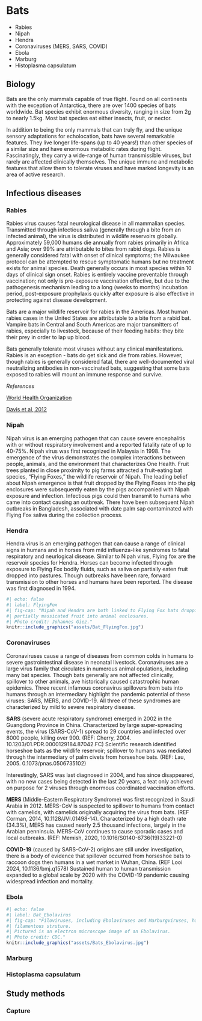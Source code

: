 # Bats

::: {.callout-note title="Infections"}
-   Rabies
-   Nipah
-   Hendra
-   Coronaviruses (MERS, SARS, COVID)
-   Ebola
-   Marburg
-   Histoplasma capsulatum
:::

<!--# good ref: www.nature.com/articles/cddiscovery201648 -->

## Biology

Bats are the only mammals capable of true flight. 
Found on all continents with the exception of Antarctica, there are over 1400 
species of bats worldwide. 
Bat species exhibit enormous diversity, ranging in size from 2g to nearly 1.5kg. 
Most bat species eat either insects, fruit, or nector.

::: {.callout-note title="Fun fact"}
In addition to being the only mammals that can truly fly, and the unique sensory 
adaptations for echolocation, bats have several remarkable features. 
They live longer life-spans (up to 40 years!) than other species of a similar 
size and have enormous metabolic rates during flight. 
Fascinatingly, they carry a wide-range of human transmissible viruses, but 
rarely are affected clinically themselves. 
The unique immune and metabolic features that allow them to tolerate viruses 
and have marked longevity is an area of active research.
:::

## Infectious diseases

### Rabies

Rabies virus causes fatal neurological disease in all mammalian species. 
Transmitted through infectious saliva (generally through a bite from an infected 
animal), the virus is distributed in wildlife reservoirs globally. 
Approximately 59,000 humans die annually from rabies primarily in Africa and 
Asia; over 99% are attributable to bites from rabid dogs. 
Rabies is generally considered fatal with onset of clinical symptoms; the 
Milwaukee protocol can be attempted to rescue symptomatic humans but no 
treatment exists for animal species. 
Death generally occurs in most species within 10 days of clinical sign onset. 
Rabies is entirely vaccine preventable through vaccination; not only is 
pre-exposure vaccination effective, but due to the pathogenesis mechanism 
leading to a long (weeks to months) incubation period, post-exposure prophylaxis 
quickly after exposure is also effective in protecting against disease 
development.

Bats are a major wildlife reservoir for rabies in the Americas. 
Most human rabies cases in the United States are attributable to a bite from a 
rabid bat. 
Vampire bats in Central and South Americas are major transmitters of rabies, 
especially to livestock, because of their feeding habits: they bite their prey 
in order to lap up blood.

::: {.callout-note title="Fun fact"}
Bats generally tolerate most viruses without any clinical manifestations. 
Rabies is an exception - bats do get sick and die from rabies. 
However, though rabies is generally considered fatal, there are well-documented 
viral neutralizing antibodies in non-vaccinated bats, suggesting that some bats 
exposed to rabies will mount an immune response and survive.
:::

*References*

[World Health Organization](https://www.who.int/news-room/fact-sheets/detail/rabies) 

[Davis et al, 2012](www.ncbi.nlm.nih.gov/pmc/articles/PMC3249890/)

### Nipah

Nipah virus is an emerging pathogen that can cause severe encephalitis with or 
without respiratory involvement and a reported fatality rate of up to 40-75%. 
Nipah virus was first recognized in Malaysia in 1998. 
The emergence of the virus demonstrates the complex interactions between people, 
animals, and the environment that characterizes One Health.
Fruit trees planted in close proximity to pig farms attracted a fruit-eating bat 
species, "Flying Foxes," the wildlife reservoir of Nipah. 
The leading belief about Nipah emergence is that fruit dropped by the Flying 
Foxes into the pig enclosures were subsequently eaten by the pigs accompanied 
with Nipah exposure and infection. 
Infectious pigs could then transmit to humans who came into contact causing an 
outbreak. 
There have been subsequent Nipah outbreaks in Bangladesh, associated with date 
palm sap contaminated with Flying Fox saliva during the collection process.

### Hendra
Hendra virus is an emerging pathogen that can cause a range of clinical signs 
in humans and in horses from mild influenza-like syndromes to fatal respiratory 
and neurlogical disease. 
Similar to Nipah virus, Flying fox are the reservoir species for Hendra. 
Horses can become infected through exposure to Flying Fox bodily fluids, such as 
saliva on partially eaten fruit dropped into pastures. 
Though outbreaks have been rare, forward transmission to other horses and humans 
have been reported. 
The disease was first diagnosed in 1994. 

```r
#| echo: false
#| label: FlyingFox
#| fig-cap: "Nipah and Hendra are both linked to Flying Fox bats dropping 
#| partially massicated fruit into animal enclosures. 
#| Photo credit: Johannes Giez."
knitr::include_graphics("assets/Bat_FlyingFox.jpg")
```

  

### Coronaviruses 
Coronaviruses cause a range of diseases from common colds in humans to severe 
gastrointestinal disease in neonatal livestock. 
Coronaviruses are a large virus family that circulates in numerous animal 
opulations, including many bat species. 
Though bats generally are not affected clinically, spillover to other animals, 
ave historically caused catastrophic human epidemics. 
Three recent infamous coronavirus spillovers from bats into humans through an 
intermediary highlight the pandemic potential of these viruses: SARS, MERS, and 
COVID-19. All three of these syndromes are characterized by mild to severe 
respiratory disease. 

**SARS** (severe acute respiratory syndrome) emerged in 2002 in the Guangdong 
Province in China. 
Characterized by large super-spreading events, the virus (SARS-CoV-1) spread to 
29 countries and infected over 8000 people, killing over 900. 
(REF: Cherry, 2004. 10.1203/01.PDR.0000129184.87042.FC)
Scientific research identified horseshoe bats as the wildlife reservoir; spillover
to humans was mediated through the intermediary of palm civets from horseshoe bats.
(REF: Lau, 2005. 0.1073/pnas.0506735102)

::: {.callout-note title="Fun fact"}
Interestingly, SARS was last diagnosed in 2004, and has since disappeared, 
with no new cases being detected in the last 20 years, a feat only achieved 
on purpose for 2 viruses through enormous coordinated vaccination efforts.
:::

**MERS** (Middle-Eastern Respiratory Syndrome) was first recognized in Saudi 
Arabia in 2012. MERS-CoV is suspected to spillover to humans from contact with 
camelids, with camelids originally acquiring the virus from bats. 
(REF Corman, 2014, 10.1128/JVI.01498-14). 
Characterized by a high death rate (34.3%), MERS has caused nearly 2.5 thousand
infections, largely in the Arabian penninsula.
MERS-CoV continues to cause sporadic cases and local outbreaks.
(REF: Memish, 2020, 10.1016/S0140-6736(19)33221-0)

**COVID-19** (caused by SARS-CoV-2) origins are still under investigation, there is 
a body of evidence that spillover occurred from horseshoe bats to raccoon dogs 
then humans in a wet market in Wuhan, China. (REF Looi 2024, 10.1136/bmj.q1578)
Sustained human to human transmission expanded to a global scale by 2020 with the 
COVID-19 pandemic causing widespread infection and mortality. 

### Ebola
```r
#| echo: false
#| label: Bat_Ebolavirus
#| fig-cap: "Filoviruses, including Ebolaviruses and Marburgviruses, have a distinctive 
#| filamentous struture. 
#| Pictured is an electron microscope image of an Ebolavirus. 
#| Photo credit: CDC."
knitr::include_graphics("assets/Bats_Ebolavirus.jpg")
```


### Marburg

### Histoplasma capsulatum

## Study methods

### Capture
